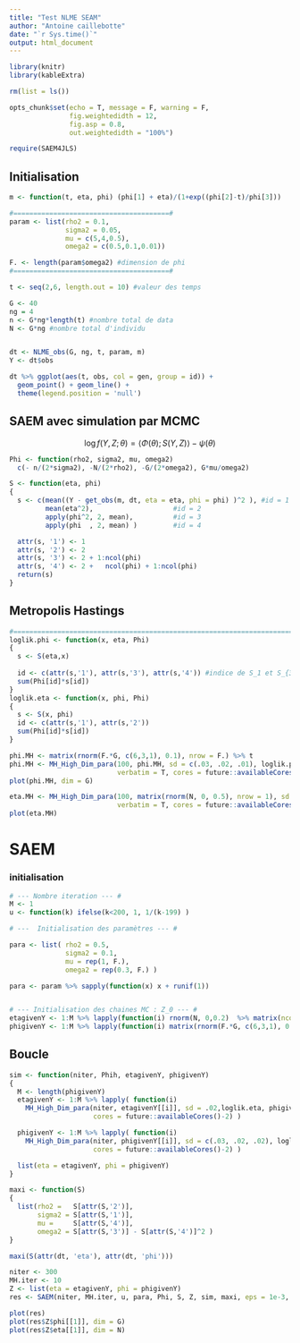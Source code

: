 ```yaml
---
title: "Test NLME SEAM"
author: "Antoine caillebotte"
date: "`r Sys.time()`"
output: html_document
---
```

  
<style type="text/css">
.main-container {
  max-width: 1000px;
  margin-left: auto;
  margin-right: auto;
}
</style>
  
```r
library(knitr)
library(kableExtra)

rm(list = ls())

opts_chunk$set(echo = T, message = F, warning = F,
               fig.weightedidth = 12,
               fig.asp = 0.8,
               out.weightedidth = "100%")

require(SAEM4JLS)
```

## Initialisation

```r
m <- function(t, eta, phi) (phi[1] + eta)/(1+exp((phi[2]-t)/phi[3]))

#=======================================#
param <- list(rho2 = 0.1,
              sigma2 = 0.05,
              mu = c(5,4,0.5),
              omega2 = c(0.5,0.1,0.01))

F. <- length(param$omega2) #dimension de phi
#=======================================#

t <- seq(2,6, length.out = 10) #valeur des temps

G <- 40
ng = 4
n <- G*ng*length(t) #nombre total de data
N <- G*ng #nombre total d'individu


dt <- NLME_obs(G, ng, t, param, m)
Y <- dt$obs

dt %>% ggplot(aes(t, obs, col = gen, group = id)) + 
  geom_point() + geom_line() + 
  theme(legend.position = 'null')
```

## SAEM avec simulation par MCMC
$$\log f(Y, Z ; \theta) = \langle \Phi(\theta) ; S(Y,Z) \rangle - \psi(\theta)$$

```r
Phi <- function(rho2, sigma2, mu, omega2)
  c(- n/(2*sigma2), -N/(2*rho2), -G/(2*omega2), G*mu/omega2)

S <- function(eta, phi)
{
  s <- c(mean((Y - get_obs(m, dt, eta = eta, phi = phi) )^2 ), #id = 1
         mean(eta^2),                    #id = 2
         apply(phi^2, 2, mean),          #id = 3
         apply(phi  , 2, mean) )         #id = 4

  attr(s, '1') <- 1
  attr(s, '2') <- 2
  attr(s, '3') <- 2 + 1:ncol(phi)
  attr(s, '4') <- 2 +   ncol(phi) + 1:ncol(phi)
  return(s)
}
```
## Metropolis Hastings

```r
#=============================================================================#
loglik.phi <- function(x, eta, Phi)
{
  s <- S(eta,x)
  
  id <- c(attr(s,'1'), attr(s,'3'), attr(s,'4')) #indice de S_1 et S_{3,.} puis S_{4,.}
  sum(Phi[id]*s[id])
}
loglik.eta <- function(x, phi, Phi) 
{ 
  s <- S(x, phi)
  id <- c(attr(s,'1'), attr(s,'2'))
  sum(Phi[id]*s[id])
}
```

```r
phi.MH <- matrix(rnorm(F.*G, c(6,3,1), 0.1), nrow = F.) %>% t
phi.MH <- MH_High_Dim_para(100, phi.MH, sd = c(.03, .02, .01), loglik.phi, attr(dt, 'eta'), do.call(Phi, param),
                           verbatim = T, cores = future::availableCores()-2)
plot(phi.MH, dim = G)
```

```r
eta.MH <- MH_High_Dim_para(100, matrix(rnorm(N, 0, 0.5), nrow = 1), sd = .02, loglik.eta,  attr(dt, 'phi'), do.call(Phi, param),
                           verbatim = T, cores = future::availableCores()-2)
plot(eta.MH)
```

# SAEM
### initialisation
```r
# --- Nombre iteration --- #
M <- 1
u <- function(k) ifelse(k<200, 1, 1/(k-199) )

# ---  Initialisation des paramètres --- #

para <- list( rho2 = 0.5,
              sigma2 = 0.1,
              mu = rep(1, F.),
              omega2 = rep(0.3, F.) )

para <- param %>% sapply(function(x) x + runif(1))


# --- Initialisation des chaines MC : Z_0 --- #
etagivenY <- 1:M %>% lapply(function(i) rnorm(N, 0,0.2)  %>% matrix(ncol = 1) )
phigivenY <- 1:M %>% lapply(function(i) matrix(rnorm(F.*G, c(6,3,1), 0.1), nrow = F.) %>% t  )
```

## Boucle

```r
sim <- function(niter, Phih, etagivenY, phigivenY)
{
  M <- length(phigivenY)
  etagivenY <- 1:M %>% lapply( function(i)
    MH_High_Dim_para(niter, etagivenY[[i]], sd = .02,loglik.eta, phigivenY[[i]], Phih,
                     cores = future::availableCores()-2) )

  phigivenY <- 1:M %>% lapply( function(i)
    MH_High_Dim_para(niter, phigivenY[[i]], sd = c(.03, .02, .02), loglik.phi, etagivenY[[i]], Phih,
                     cores = future::availableCores()-2) )

  list(eta = etagivenY, phi = phigivenY)
}

maxi <- function(S)
{
  list(rho2 =   S[attr(S,'2')],
       sigma2 = S[attr(S,'1')],
       mu =     S[attr(S,'4')],
       omega2 = S[attr(S,'3')] - S[attr(S,'4')]^2 )
}

maxi(S(attr(dt, 'eta'), attr(dt, 'phi')))

niter <- 300
MH.iter <- 10
Z <- list(eta = etagivenY, phi = phigivenY)
res <- SAEM(niter, MH.iter, u, para, Phi, S, Z, sim, maxi, eps = 1e-3, verbatim = T)

plot(res)
plot(res$Z$phi[[1]], dim = G)
plot(res$Z$eta[[1]], dim = N)
```










